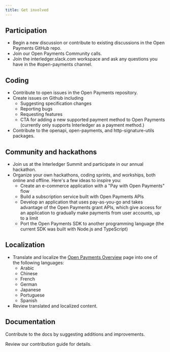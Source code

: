 ```yaml
---
title: Get involved
---
```



## Participation

- Begin a <LinkOut href="https://github.com/interledger/open-payments/discussions">new discussion or contribute to existing discussions</LinkOut> in the Open Payments GitHub repo.
- Join our <LinkOut href="https://calendar.google.com/calendar/event?action=TEMPLATE&tmeid=MDNjYTdhYmE5MTgwNGJhMmIxYmU0YWFkMzI2NTFmMjVfMjAyNDA1MDhUMTIwMDAwWiBjX2NqMDI3Z21oc3VqazkxZXZpMjRkOXB2bXQ0QGc&tmsrc=c_cj027gmhsujk91evi24d9pvmt4%40group.calendar.google.com&scp=ALL">Open Payments Community calls</LinkOut>.
- Join the <LinkOut href="interledger.slack.com">interledger.slack.com</LinkOut> workspace and ask any questions you have in the #open-payments channel.

## Coding

- Contribute to open issues in the <LinkOut href="https://github.com/interledger/open-payments">Open Payments repository</LinkOut>.
- Create issues on Github including
  - Suggesting specification changes
  - Reporting bugs
  - Requesting features
  - CTA for adding a new supported payment method to Open Payments (currently only supports Interledger as a payment method.)
- Contribute to the <LinkOut href="https://github.com/interledger/open-payments/tree/main/packages/openapi">openapi</LinkOut>, <LinkOut href="https://github.com/interledger/open-payments/tree/main/packages/open-payments">open-payments</LinkOut>, and <LinkOut href="https://github.com/interledger/open-payments/tree/main/packages/http-signature-utils">http-signature-utils</LinkOut> packages.

## Community and hackathons

- Join us at the <LinkOut href="https://interledger.org/summit">Interledger Summit</LinkOut> and participate in our annual hackathon.
- Organize your own hackathons, coding sprints, and workships, both online and offline. Here's a few ideas to inspire you:
  - Create an e-commerce application with a "Pay with Open Payments" flow
  - Build a subscription service built with Open Payments APIs
  - Develop an application that uses pay-as-you-go and takes advantage of the Open Payments grant APIs, which give access for an application to gradually make payments from user accounts, up to a limit
  - Port the <LinkOut href="https://github.com/interledger/open-payments/tree/main/packages/open-payments">Open Payments SDK</LinkOut> to another programming language (the current SDK was built with Node.js and TypeScript)

## Localization

- Translate and localize the [Open Payments Overview](/introduction/getting-started) page into one of the following languages:
  - Arabic
  - Chinese
  - French
  - German
  - Japanese
  - Portuguese
  - Spanish
- Review translated and localized content.

## Documentation

Contribute to the docs by suggesting additions and improvements.

Review our <LinkOut href="https://github.com/interledger/open-payments/blob/main/.github/contributing.md">contribution guide</LinkOut> for details.
